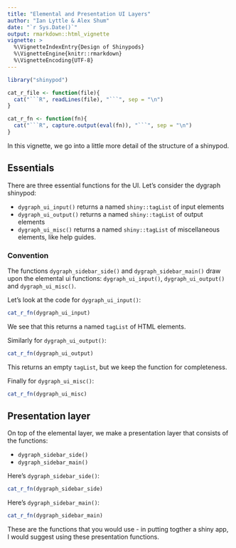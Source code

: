 ```yaml
---
title: "Elemental and Presentation UI Layers"
author: "Ian Lyttle & Alex Shum"
date: "`r Sys.Date()`"
output: rmarkdown::html_vignette
vignette: >
  %\VignetteIndexEntry{Design of Shinypods}
  %\VignetteEngine{knitr::rmarkdown}
  %\VignetteEncoding{UTF-8}
---
```


```r
library("shinypod")

cat_r_file <- function(file){
  cat("```R", readLines(file), "```", sep = "\n")  
}

cat_r_fn <- function(fn){
  cat("```R", capture.output(eval(fn)), "```", sep = "\n")  
}
```

In this vignette, we go into a little more detail of the structure of a shinypod.

## Essentials

There are three essential functions for the UI. Let's consider the dygraph shinypod:

- `dygraph_ui_input()` returns a named `shiny::tagList` of input elements
- `dygraph_ui_output()` returns a named `shiny::tagList` of output elements
- `dygraph_ui_misc()` returns a named `shiny::tagList` of miscellaneous elements, like help guides.

### Convention

The functions `dygraph_sidebar_side()` and `dygraph_sidebar_main()` draw upon the elemental ui functions: `dygraph_ui_input()`, `dygraph_ui_output()` and `dygraph_ui_misc()`.

Let's look at the code for `dygraph_ui_input()`:

```r
cat_r_fn(dygraph_ui_input)
```

We see that this returns a named `tagList` of HTML elements.

Similarly for `dygraph_ui_output()`:

```r
cat_r_fn(dygraph_ui_output)
```

This returns an empty `tagList`, but we keep the function for completeness.

Finally for `dygraph_ui_misc()`:

```r
cat_r_fn(dygraph_ui_misc)
```

## Presentation layer

On top of the elemental layer, we make a presentation layer that consists of the functions:

- `dygraph_sidebar_side()`
- `dygraph_sidebar_main()`

Here's `dygraph_sidebar_side()`:

```r
cat_r_fn(dygraph_sidebar_side)
```

Here's `dygraph_sidebar_main()`:

```r
cat_r_fn(dygraph_sidebar_main)
```

These are the functions that you would use - in putting togther a shiny app, I would suggest using these presentation functions.
